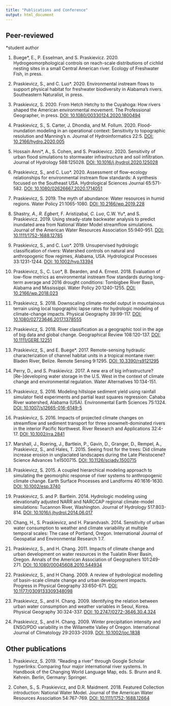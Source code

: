 ```yaml
---
title: "Publications and Conference"
output: html_document
---
```



## Peer-reviewed


*student author

1. Buege*, E., P. Esselman, and S. Praskievicz. 2020. Hydrogeomorphological controls on reach-scale distributions of cichlid nesting sites in a small Central American river. Ecology of Freshwater Fish, in press.

1. Praskievicz, S., and C. Luo*. 2020. Environmental instream flows to support physical habitat for freshwater biodiversity in Alabama’s rivers. Southeastern Naturalist, in press.

1. Praskievicz, S. 2020. From Hetch Hetchy to the Cuyahoga: How rivers shaped the American environmental movement. The Professional Geographer, in press. [DOI: 10.1080/00330124.2020.1800494](https://doi.org/DOI: 10.1080/00330124.2020.1800494)

1. Praskievicz, S., S. Carter, J. Dhondia, and M. Follum. 2020. Flood-inundation modeling in an operational context: Sensitivity to topographic resolution and Manning’s n. Journal of Hydroinformatics 22:5. [DOI: 10.2166/hydro.2020.005](https://doi.org/DOI: 10.2166/hydro.2020.005)  

1. Hossain Anni*, A., S. Cohen, and S. Praskievicz. 2020. Sensitivity of urban flood simulations to stormwater infrastructure and soil infiltration. Journal of Hydrology 588:125028. [DOI: 10.1016/j.jhydrol.2020.125028](https://doi.org/10.1016/j.jhydrol.2020.125028)

1. Praskievicz, S., and C. Luo*. 2020. Assessment of flow-ecology relationships for environmental instream flow standards: A synthesis focused on the Southeast USA. Hydrological Sciences Journal 65:571-582. [DOI: 10.1080/02626667.2020.1714051](https://doi.org/DOI: 10.1080/02626667.2020.1714051)

1. Praskievicz, S. 2019. The myth of abundance: Water resources in humid regions. Water Policy 21:1065-1080. [DOI: 10.2166/wp.2019.228](https://doi.org/DOI: 10.2166/wp.2019.228)

1. Shastry*, A., R. Egbert*, F. Aristizabal*, C. Luo*, C.W. Yu*, and S. Praskievicz. 2019. Using steady-state backwater analysis to predict inundated area from National Water Model streamflow simulations. Journal of the American Water Resources Association 55:940-951. [DOI: 10.1111/1752-1688.12785](https://doi.org/DOI: 10.1111/1752-1688.12785)

1. Praskievicz, S., and C. Luo*. 2019. Unsupervised hydrologic classification of rivers: Watershed controls on natural and anthropogenic flow regimes, Alabama, USA. Hydrological Processes 33:1231-1244. [DOI: 10.1002/hyp.13394](https://doi.org/DOI: 10.1002/hyp.13394)

1. Praskievicz, S., C. Luo*, B. Bearden, and A. Ernest. 2018. Evaluation of low-flow metrics as environmental instream flow standards during long-term average and 2016 drought conditions: Tombigbee River Basin, Alabama and Mississippi. Water Policy 20:1240-1255. [DOI: 10.2166/wp.2018.023](https://doi.org/10.2166/wp.2018.023)

1. Praskievicz, S. 2018. Downscaling climate-model output in mountainous terrain using local topographic lapse rates for hydrologic modeling of climate-change impacts. Physical Geography 39:99-117. [DOI: 10.1080/02723646.2017.1378555](https://doi.org/10.1080/02723646.2017.1378555)

1. Praskievicz, S. 2018. River classification as a geographic tool in the age of big data and global change. Geographical Review 108:120-137. [DOI: 10.1111/GERE.12251](https://doi.org/10.1111/GERE.12251)

1. Praskievicz, S., and E. Buege*. 2017. Remote-sensing hydraulic characterization of channel habitat units in a tropical montane river: Bladen River, Belize. Remote Sensing 9:1295. [DOI: 10.3390/rs9121295](https://doi.org/10.3390/rs9121295)

1. Perry, D., and S. Praskievicz. 2017. A new era of big infrastructure? [Re-]developing water storage in the U.S. West in the context of climate change and environmental regulation. Water Alternatives 10:134-151.

1. Praskievicz, S. 2016. Modeling hillslope sediment yield using rainfall simulator field experiments and partial least squares regression: Cahaba River watershed, Alabama (USA). Environmental Earth Sciences 75:1324. [DOI: 10.1007/s12665-016-6149-5](https://doi.org/10.1007/s12665-016-6149-5)

1. Praskievicz, S. 2016. Impacts of projected climate changes on streamflow and sediment transport for three snowmelt-dominated rivers in the interior Pacific Northwest. River Research and Applications 32:4-17. [DOI: 10.1002/rra.2841](https://doi.org/10.1002/rra.2841)

1. Marshall, J., Roering, J., Bartlein, P., Gavin, D., Granger, D., Rempel, A., Praskievicz, S., and Hales, T. 2015. Seeing frost for the trees: Did climate increase erosion in unglaciated landscapes during the Late Pleistocene? Science Advances 1:e1500715. [DOI: 10.1126/sciadv.1500715](https://doi.org/10.1126/sciadv.1500715)

1. Praskievicz, S. 2015. A coupled hierarchical modeling approach to simulating the geomorphic response of river systems to anthropogenic climate change. Earth Surface Processes and Landforms 40:1616-1630. [DOI: 10.1002/esp.3740](https://doi.org/10.1002/esp.3740)

1. Praskievicz, S. and P. Bartlein. 2014. Hydrologic modeling using elevationally adjusted NARR and NARCCAP regional climate-model simulations: Tucannon River, Washington. Journal of Hydrology 517:803-814. [DOI: 10.1016/j.jhydrol.2014.06.017](https://doi.org/10.1016/j.jhydrol.2014.06.017)

1. Chang, H., S. Praskievicz, and H. Parandvash. 2014. Sensitivity of urban water consumption to weather and climate variability at multiple temporal scales: The case of Portland, Oregon. International Journal of Geospatial and Environmental Research 1:7. 

1. Praskievicz, S., and H. Chang. 2011. Impacts of climate change and urban development on water resources in the Tualatin River Basin, Oregon. Annals of the American Association of Geographers 101:249-271. [DOI: 10.1080/00045608.2010.544934](https://doi.org/10.1080/00045608.2010.544934)

1. Praskievicz, S., and H Chang. 2009. A review of hydrological modelling of basin-scale climate change and urban development impacts. Progress in Physical Geography 33:650-671. [DOI: 10.1177/0309133309348098](https://doi.org/10.1177/0309133309348098)

1. Praskievicz, S., and H. Chang. 2009. Identifying the relation between urban water consumption and weather variables in Seoul, Korea. Physical Geography 30:324-337. [DOI: 10.2747/0272-3646.30.4.324](https://doi.org/10.2747/0272-3646.30.4.324)

1. Praskievicz, S., and H. Chang. 2009. Winter precipitation intensity and ENSO/PDO variability in the Willamette Valley of Oregon. International Journal of Climatology 29:2033-2039. [DOI: 10.1002/joc.1838](https://doi.org/10.1002/joc.1838)


## Other publications
1. Praskievicz, S. 2019. “Reading a river” through Google Scholar hyperlinks: Comparing four major international river systems. In Handbook of the Changing World Language Map, eds. S. Brunn and R. Kehrein. Berlin, Germany: Springer.

1. Cohen, S., S. Praskievicz, and D.R. Maidment. 2018. Featured Collection introduction: National Water Model. Journal of the American Water Resources Association 54:767-769. [DOI: 10.1111/1752-1688.12664](https://doi.org/10.1111/1752-1688.12664)

